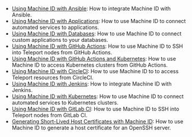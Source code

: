 - [Using Machine ID with Ansible](../../machine-id/guides/ansible.mdx): How to integrate Machine ID with Ansible.
- [Using Machine ID with Applications](../../machine-id/guides/applications.mdx): How to use Machine ID to connect automated services to applications.
- [Using Machine ID with Databases](../../machine-id/guides/databases.mdx): How to use Machine ID to connect custom applications to your databases.
- [Using Machine ID with GitHub Actions](../../machine-id/guides/github-actions.mdx): How to use Machine ID to SSH into Teleport nodes from GitHub Actions.
- [Using Machine ID with GitHub Actions and Kubernetes](../../machine-id/guides/github-actions-kubernetes.mdx): How to use Machine ID to access Kubernetes clusters from GitHub Actions.
- [Using Machine ID with CircleCI](../../machine-id/guides/circleci.mdx): How to use Machine ID to to access Teleport resources from CircleCI.
- [Using Machine ID with Jenkins](../../machine-id/guides/jenkins.mdx): How to integrate Machine ID with Jenkins.
- [Using Machine ID with Kubernetes](../../machine-id/guides/kubernetes.mdx): How to use Machine ID to connect automated services to Kubernetes clusters.
- [Using Machine ID with GitLab CI](../../machine-id/guides/gitlab.mdx): How to use Machine ID to SSH into Teleport nodes from GitLab CI.
- [Generating Short-Lived Host Certificates with Machine ID](../../machine-id/guides/host-certificate.mdx): How to use Machine ID to generate a host certificate for an OpenSSH server.
